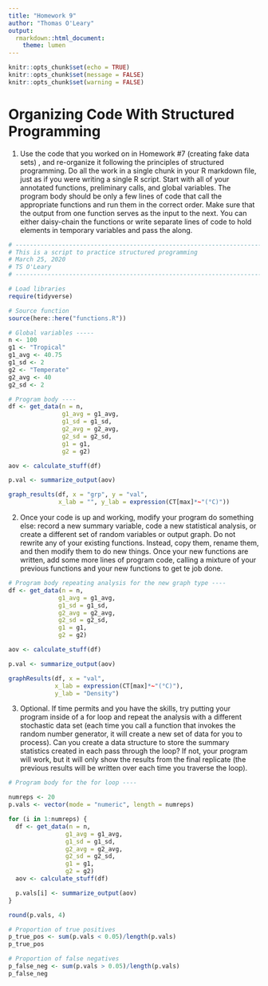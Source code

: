 ```yaml
---
title: "Homework 9"
author: "Thomas O'Leary"
output:
  rmarkdown::html_document:
    theme: lumen
---
```


```r
knitr::opts_chunk$set(echo = TRUE)
knitr::opts_chunk$set(message = FALSE)
knitr::opts_chunk$set(warning = FALSE)
```

# Organizing Code With Structured Programming

1. Use the code that you worked on in Homework #7 (creating fake data sets) , and re-organize it following the principles of structured programming. Do all the work in a single chunk in your R markdown file, just as if you were writing a single R script. Start with all of your annotated functions, preliminary calls, and global variables. The program body should be only a few lines of code that call the appropriate functions and run them in the correct order. Make sure that the output from one function serves as the input to the next. You can either daisy-chain the functions or write separate lines of code to hold elements in temporary variables and pass the along.

```r
# ------------------------------------------------------------------------------
# This is a script to practice structured programming
# March 25, 2020
# TS O'Leary
# ------------------------------------------------------------------------------

# Load libraries
require(tidyverse)

# Source function
source(here::here("functions.R"))

# Global variables -----
n <- 100
g1 <- "Tropical"
g1_avg <- 40.75
g1_sd <- 2
g2 <- "Temperate"
g2_avg <- 40
g2_sd <- 2

# Program body ----
df <- get_data(n = n,
               g1_avg = g1_avg,
               g1_sd = g1_sd,
               g2_avg = g2_avg,
               g2_sd = g2_sd,
               g1 = g1,
               g2 = g2)

aov <- calculate_stuff(df)

p.val <- summarize_output(aov)

graph_results(df, x = "grp", y = "val", 
              x_lab = "", y_lab = expression(CT[max]*~"(°C)"))
```

2. Once your code is up and working, modify your program do something else: record a new summary variable, code a new statistical analysis, or create a different set of random variables or output graph. Do not rewrite any of your existing functions. Instead, copy them, rename them, and then modify them to do new things. Once your new functions are written, add some more lines of program code, calling a mixture of your previous functions and your new functions to get te job done.

```r
# Program body repeating analysis for the new graph type ----
df <- get_data(n = n,
              g1_avg = g1_avg,
              g1_sd = g1_sd,
              g2_avg = g2_avg,
              g2_sd = g2_sd,
              g1 = g1,
              g2 = g2)

aov <- calculate_stuff(df)

p.val <- summarize_output(aov)

graphResults(df, x = "val", 
             x_lab = expression(CT[max]*~"(°C)"), 
             y_lab = "Density")
```

3. Optional. If time permits and you have the skills, try putting your program inside of a for loop and repeat the analysis with a different stochastic data set (each time you call a function that invokes the random number generator, it will create a new set of data for you to process). Can you create a data structure to store the summary statistics created in each pass through the loop? If not, your program will work, but it will only show the results from the final replicate (the previous results will be written over each time you traverse the loop).



```r
# Program body for the for loop ----

numreps <- 20
p.vals <- vector(mode = "numeric", length = numreps)

for (i in 1:numreps) {
  df <- get_data(n = n,
                g1_avg = g1_avg,
                g1_sd = g1_sd,
                g2_avg = g2_avg,
                g2_sd = g2_sd,
                g1 = g1,
                g2 = g2)
  aov <- calculate_stuff(df)

  p.vals[i] <- summarize_output(aov)
}

round(p.vals, 4)

# Proportion of true positives
p_true_pos <- sum(p.vals < 0.05)/length(p.vals)
p_true_pos

# Proportion of false negatives
p_false_neg <- sum(p.vals > 0.05)/length(p.vals)
p_false_neg
```